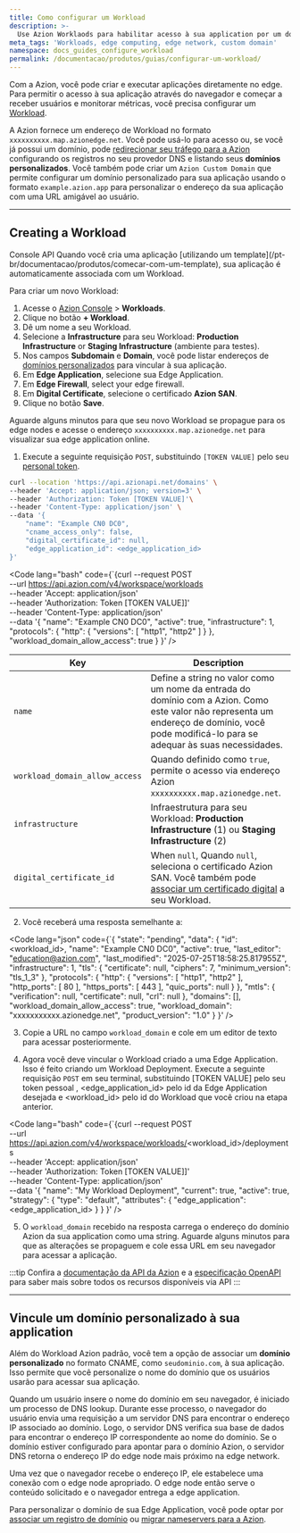 ```yaml
---
title: Como configurar um Workload
description: >-
  Use Azion Worklaods para habilitar acesso à sua application por um domínio,
meta_tags: 'Workloads, edge computing, edge network, custom domain'
namespace: docs_guides_configure_workload
permalink: /documentacao/produtos/guias/configurar-um-workload/
---
```




Com a Azion, você pode criar e executar aplicações diretamente no edge. Para permitir o acesso à sua aplicação através do navegador e começar a receber usuários e monitorar métricas, você precisa configurar um [Workload](/pt-br/documentacao/produtos/secure/workloads/).

A Azion fornece um endereço de Workload no formato `xxxxxxxxxx.map.azionedge.net`. Você pode usá-lo para acesso ou, se você já possui um domínio, pode [redirecionar seu tráfego para a Azion](/pt-br/documentacao/produtos/guias/apontar-dominio-para-a-azion) configurando os registros no seu provedor DNS e listando seus **domínios personalizados**. Você também pode criar um `Azion Custom Domain` que permite configurar um domínio personalizado para sua aplicação usando o formato `example.azion.app` para personalizar o endereço da sua aplicação com uma URL amigável ao usuário.

---

## Creating a Workload

<Tabs client:visible>
    <Fragment slot="tab.console">Console</Fragment>
    <Fragment slot="tab.api">API</Fragment>

<Fragment slot="panel.console">
Quando você cria uma aplicação [utilizando um template](/pt-br/documentacao/produtos/comecar-com-um-template), sua aplicação é automaticamente associada com um Workload. 

Para criar um novo Workload:

1. Acesse o [Azion Console](/pt-br/documentacao/produtos/guias/como-acessar-o-azion-console/) > **Workloads**.
2. Clique no botão **+ Workload**.
3. Dê um nome a seu Workload.
4. Selecione a **Infrastructure** para seu Workload: **Production Infrastructure** or **Staging Infrastructure** (ambiente para testes).
5. Nos campos **Subdomain** e **Domain**, você pode listar endereços de [domínios personalizados](#vincule-um-dominio-personalizado-a-sua-application) para vincular à sua aplicação.
6. Em **Edge Application**, selecione sua Edge Application.
7. Em **Edge Firewall**, select your edge firewall.
8. Em **Digital Certificate**, selecione o certificado **Azion SAN**.
10. Clique no botão **Save**.

Aguarde alguns minutos para que seu novo Workload se propague para os edge nodes e acesse o endereço `xxxxxxxxxx.map.azionedge.net` para visualizar sua edge application online.

</Fragment>

<Fragment slot="panel.api">

1. Execute a seguinte requisição `POST`, substituindo `[TOKEN VALUE]` pelo seu [personal token](/pt-br/documentacao/produtos/guias/personal-tokens/).
```bash
curl --location 'https://api.azionapi.net/domains' \
--header 'Accept: application/json; version=3' \
--header 'Authorization: Token [TOKEN VALUE]'\
--header 'Content-Type: application/json' \
--data '{
    "name": "Example CN0 DC0",
    "cname_access_only": false,
    "digital_certificate_id": null,
    "edge_application_id": <edge_application_id>
}'
```

<Code lang="bash" code={`{curl --request POST \
  --url https://api.azion.com/v4/workspace/workloads \
  --header 'Accept: application/json' \
  --header 'Authorization: Token [TOKEN VALUE]]' \
  --header 'Content-Type: application/json' \
  --data '{
  "name": "Example CN0 DC0",
  "active": true,
  "infrastructure": 1,
  "protocols": {
    "http": {
      "versions": [
        "http1",
        "http2"
      ]
    }
  },
  "workload_domain_allow_access": true
  }
}' />


  | Key | Description |
  | --- | --- |
  | `name` | Define a string no valor como um nome da entrada do domínio com a Azion. Como este valor não representa um endereço de domínio, você pode modificá-lo para se adequar às suas necessidades. |
  | `workload_domain_allow_access` | Quando definido como `true`, permite o acesso via endereço Azion `xxxxxxxxxx.map.azionedge.net`. |
  | `infrastructure` | Infraestrutura para seu Workload: **Production Infrastructure** (1) ou **Staging Infrastructure** (2) |
  | `digital_certificate_id` | When `null`,  Quando `null`, seleciona o certificado Azion SAN. Você também pode [associar um certificado digital](/pt-br/documentacao/produtos/guias/criar-certificado-digital/) a seu Workload. |

2. Você receberá uma resposta semelhante a:

<Code lang="json" code={`{
  "state": "pending",
  "data": {
    "id": <workload_id>,
    "name": "Example CN0 DC0",
    "active": true,
    "last_editor": "education@azion.com",
    "last_modified": "2025-07-25T18:58:25.817955Z",
    "infrastructure": 1,
    "tls": {
      "certificate": null,
      "ciphers": 7,
      "minimum_version": "tls_1_3"
    },
    "protocols": {
      "http": {
        "versions": [
          "http1",
          "http2"
        ],
        "http_ports": [
          80
        ],
        "https_ports": [
          443
        ],
        "quic_ports": null
      }
    },
    "mtls": {
      "verification": null,
      "certificate": null,
      "crl": null
    },
    "domains": [],
    "workload_domain_allow_access": true,
    "workload_domain": "xxxxxxxxxxx.azionedge.net",
    "product_version": "1.0"
  }
}' />

3. Copie a URL no campo `workload_domain` e cole em um editor de texto para acessar posteriormente. 

4. Agora você deve vincular o Workload criado a uma Edge Application. Isso é feito criando um Workload Deployment. Execute a seguinte requisição `POST` em seu terminal, substituindo [TOKEN VALUE] pelo seu token pessoal , <edge_application_id> pelo id da Edge Application desejada e <workload_id> pelo id do Workload que você criou na etapa anterior.

<Code lang="bash" code={`{curl --request POST \
  --url https://api.azion.com/v4/workspace/workloads/<workload_id>/deployments \
  --header 'Accept: application/json' \
  --header 'Authorization: Token [TOKEN VALUE]]' \
  --header 'Content-Type: application/json' \
  --data '{
  "name": "My Workload Deployment",
  "current": true,
  "active": true,
  "strategy": {
    "type": "default",
    "attributes": {
      "edge_application": <edge_application_id>
    }
  }
}' />

5. O `workload_domain` recebido na resposta carrega o endereço do domínio Azion da sua application como uma string. Aguarde alguns minutos para que as alterações se propaguem e cole essa URL em seu navegador para acessar a aplicação.


:::tip
Confira a [documentação da API da Azion](https://api.azion.com/v4#) e a [especificação OpenAPI](https://github.com/aziontech/azionapi-openapi/) para saber mais sobre todos os recursos disponíveis via API
:::
</Fragment>

</Tabs>

---

## Vincule um domínio personalizado à sua application

Além do Workload Azion padrão, você tem a opção de associar um **domínio personalizado** no formato CNAME, como `seudominio.com`, à sua aplicação. Isso permite que você personalize o nome do domínio que os usuários usarão para acessar sua aplicação.

Quando um usuário insere o nome do domínio em seu navegador, é iniciado um processo de DNS lookup. Durante esse processo, o navegador do usuário envia uma requisição a um servidor DNS para encontrar o endereço IP associado ao domínio. Logo, o servidor DNS verifica sua base de dados para encontrar o endereço IP correspondente ao nome do domínio. Se o domínio estiver configurado para apontar para o domínio Azion, o servidor DNS retorna o endereço IP do edge node mais próximo na edge network.

Uma vez que o navegador recebe o endereço IP, ele estabelece uma conexão com o edge node apropriado. O edge node então serve o conteúdo solicitado e o navegador entrega a edge application.

Para personalizar o domínio de sua Edge Application, você pode optar por [associar um registro de domínio](/pt-br/documentacao/produtos/guias/apontar-dominio-para-a-azion/) ou [migrar nameservers para a Azion](/pt-br/documentacao/produtos/guias/migrar-ns-para-a-azion/).

